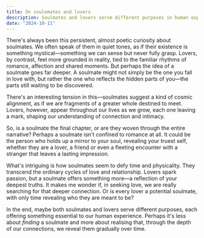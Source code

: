 ```yaml
---
title: On soulemates and lovers 
description: Soulmates and lovers serve different purposes in human experience. Soulmates reflect our true selves, while lovers ignite passion.
date: "2024-10-11"
---
```


There's always been this persistent, almost poetic curiosity about soulmates. We often speak of them in quiet tones, as if their existence is something mystical—something we can sense but never fully grasp. Lovers, by contrast, feel more grounded in reality, tied to the familiar rhythms of romance, affection and shared moments. But perhaps the idea of a soulmate goes far deeper. A soulmate might not simply be the one you fall in love with, but rather the one who reflects the hidden parts of you—the parts still waiting to be discovered.

There's an interesting tension in this—soulmates suggest a kind of cosmic alignment, as if we are fragments of a greater whole destined to meet. Lovers, however, appear throughout our lives as we grow, each one leaving a mark, shaping our understanding of connection and intimacy. 

So, is a soulmate the final chapter, or are they woven through the entire narrative? Perhaps a soulmate isn't confined to romance at all. It could be the person who holds up a mirror to your soul, revealing your truest self, whether they are a lover, a friend or even a fleeting encounter with a stranger that leaves a lasting impression.

What's intriguing is how soulmates seem to defy time and physicality. They transcend the ordinary cycles of love and relationship. Lovers spark passion, but a soulmate offers something more—a reflection of your deepest truths. It makes me wonder if, in seeking love, we are really searching for that deeper connection. Or is every lover a potential soulmate, with only time revealing who they are meant to be?

In the end, maybe both soulmates and lovers serve different purposes, each offering something essential to our human experience. Perhaps it's less about *finding* a soulmate and more about realising that, through the depth of our connections, we reveal them gradually over time.